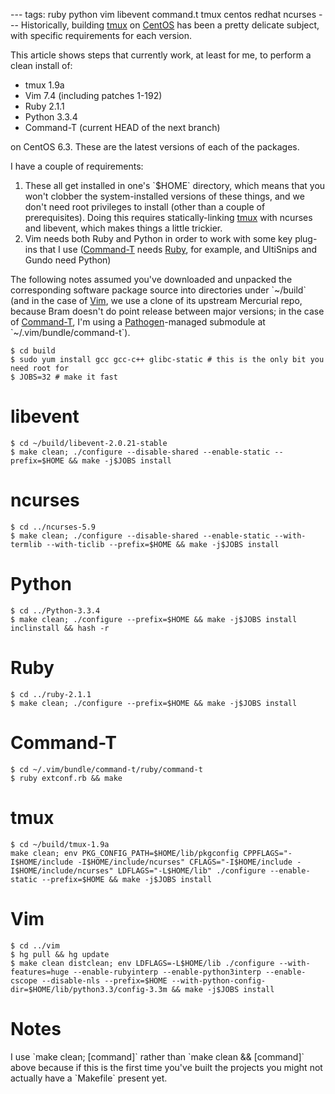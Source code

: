 ---
tags: ruby python vim libevent command.t tmux centos redhat ncurses
---
Historically, building [[tmux]] on [[CentOS]] has been a pretty delicate subject, with specific requirements for each version.

This article shows steps that currently work, at least for me, to perform a clean install of:

* tmux 1.9a
* Vim 7.4 (including patches 1-192)
* Ruby 2.1.1
* Python 3.3.4
* Command-T (current HEAD of the next branch)

on CentOS 6.3. These are the latest versions of each of the packages.

I have a couple of requirements:

# These all get installed in one's `$HOME` directory, which means that you won't clobber the system-installed versions of these things, and we don't need root privileges to install (other than a couple of prerequisites). Doing this requires statically-linking [[tmux]] with ncurses and libevent, which makes things a little trickier.
# Vim needs both Ruby and Python in order to work with some key plug-ins that I use ([[Command-T]] needs [[Ruby]], for example, and UltiSnips and Gundo need Python)

The following notes assumed you've downloaded and unpacked the corresponding software package source into directories under `~/build` (and in the case of [[Vim]], we use a clone of its upstream Mercurial repo, because Bram doesn't do point release between major versions; in the case of [[Command-T]], I'm using a [[Pathogen]]-managed submodule at `~/.vim/bundle/command-t`).

<pre lang="shell">$ cd build
$ sudo yum install gcc gcc-c++ glibc-static # this is the only bit you need root for
$ JOBS=32 # make it fast</pre>

= libevent =

<pre lang="shell">$ cd ~/build/libevent-2.0.21-stable
$ make clean; ./configure --disable-shared --enable-static --prefix=$HOME && make -j$JOBS install</pre>

= ncurses =

<pre lang="shell">$ cd ../ncurses-5.9
$ make clean; ./configure --disable-shared --enable-static --with-termlib --with-ticlib --prefix=$HOME && make -j$JOBS install</pre>

= Python =

<pre lang="shell">$ cd ../Python-3.3.4
$ make clean; ./configure --prefix=$HOME && make -j$JOBS install inclinstall && hash -r</pre>

= Ruby =

<pre lang="shell">$ cd ../ruby-2.1.1
$ make clean; ./configure --prefix=$HOME && make -j$JOBS install</pre>

= Command-T =

<pre lang="shell">$ cd ~/.vim/bundle/command-t/ruby/command-t
$ ruby extconf.rb && make</pre>

= tmux =

<pre lang="shell">$ cd ~/build/tmux-1.9a
make clean; env PKG_CONFIG_PATH=$HOME/lib/pkgconfig CPPFLAGS="-I$HOME/include -I$HOME/include/ncurses" CFLAGS="-I$HOME/include -I$HOME/include/ncurses" LDFLAGS="-L$HOME/lib" ./configure --enable-static --prefix=$HOME && make -j$JOBS install</pre>

= Vim =

<pre lang="shell">$ cd ../vim
$ hg pull && hg update
$ make clean distclean; env LDFLAGS=-L$HOME/lib ./configure --with-features=huge --enable-rubyinterp --enable-python3interp --enable-cscope --disable-nls --prefix=$HOME --with-python-config-dir=$HOME/lib/python3.3/config-3.3m && make -j$JOBS install</pre>

= Notes =

I use `make clean; [command]` rather than `make clean && [command]` above because if this is the first time you've built the projects you might not actually have a `Makefile` present yet.

